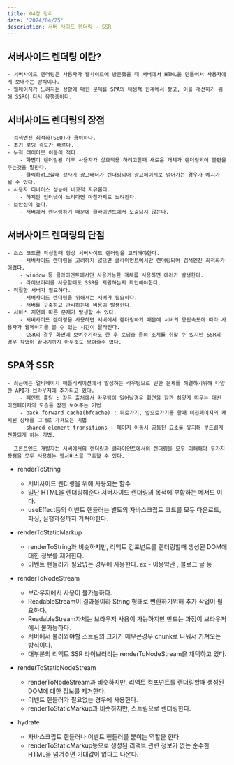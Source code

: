 ---
title: 04장 정리
date: '2024/04/25'
description: 서버 사이드 렌더링 - SSR
---

## 서버사이드 렌더링 이란?

    - 서버사이드 렌더링은 사용자가 웹사이트에 방문했을 때 서버에서 HTML을 만들어서 사용자에게 보내주는 방식이다.
    - 웹페이지가 느려지는 상황에 대한 문제를 SPA의 태생적 한계에서 찾고, 이를 개선하기 위해 SSR이 다시 유행중이다.

## 서버사이드 렌더링의 장점

    - 검색엔진 최적화(SEO)가 용이하다.
    - 초기 로딩 속도가 빠르다.
    - 누적 레이아웃 이동이 적다.
        - 화면이 렌더링된 이후 사용자가 상호작용 하려고할때 새로운 개체가 렌더링되어 불편을 주는것을 말한다.
        - 클릭하려고할때 갑자기 광고배너가 렌더링되어 광고페이지로 넘어가는 경우가 예시가 될 수 있다.
    - 사용자 디바이스 성능에 비교적 자유롭다.
        - 하지만 인터넷이 느리다면 마찬가지로 느려진다.
    - 보안성이 높다.
        - 서버에서 렌더링하기 때문에 클라이언트에서 노출되지 않는다.
    
## 서버사이드 렌더링의 단점

    - 소스 코드를 작성할때 항상 서버사이드 렌더링을 고려해야한다.
        - 서버사이드 렌더링을 고려하지 않으면 클라이언트에서만 렌더링되어 검색엔진 최적화가 어렵다.
        - window 등 클라이언트에서만 사용가능한 객체를 사용하면 에러가 발생한다.
        - 라이브러리를 사용할때도 SSR을 지원하는지 확인해야한다.
    - 적절한 서버가 필요하다.
        - 서버사이드 렌더링을 위해서는 서버가 필요하다.
        - 서버를 구축하고 관리하는데 비용이 발생한다.
    - 서비스 지연에 따른 문제가 발생할 수 있다.
        - 서버사이드 렌더링을 사용하면 서버에서 렌더링하기 때문에 서버의 응답속도에 따라 사용자가 웹페이지를 볼 수 있는 시간이 달라진다.
        - CSR의 경우 화면에 보여주기라도 한 후 로딩중 등의 조치를 취할 수 있지만 SSR의 경우 작업이 끝나기까지 아무것도 보여줄수 없다.

## SPA와 SSR

    - 최근에는 멀티페이지 애플리케이션에서 발생하는 라우팅으로 인한 문제를 해결하기위해 다양한 API가 브라우저에 추가되고 있다.
        - 페인트 홀딩 : 같은 출처에서 라우팅이 일어날경우 화면을 잠깐 하얗게 띄우는 대신 이전페이지의 모습을 잠깐 보여주는 기법
        - back forward cache(bfcache) : 뒤로가기, 앞으로가기를 할때 이전페이지의 캐시된 상태를 그대로 가져오는 기법
        - shared element transitions : 페이지 이동시 공통된 요소를 유지해 부드럽게 전환되게 하는 기법.

    - 프론트엔드 개발자는 서버에서의 렌더링과 클라이언트에서의 렌더링을 모두 이해해야 두가지 장점을 모두 사용하는 웹서비스를 구축할 수 있다.

- renderToString
    - 서버사이드 렌더링을 위해 사용되는 함수
    - 일단 HTML을 렌더링해준다 서버사이드 렌더링의 목적에 부합하는 메서드 이다.
    - useEffect등의 이벤트 핸들러는 별도의 자바스크립트 코드를 모두 다운로드, 파싱, 실행과정까지 거쳐야한다.

- renderToStaticMarkup
    - renderToString과 비슷하지만, 리액트 컴포넌트를 렌더링할때 생성된 DOM에 대한 정보를 제거한다.
    - 이벤트 핸들러가 필요없는 경우에 사용한다.
    ex - 이용약관 , 블로그 글 등

- renderToNodeStream
    - 브라우저에서 사용이 불가능하다.
    - ReadableStream이 결과물이라 String 형태로 변환하기위해 추가 작업이 필요하다.
    - ReadableStream자체는 브라우저 사용이 가능하지만 만드는 과정이 브라우저에서 불가능하다.
    - 서버에서 불러와야할 스트림의 크기가 매우큰경우 chunk로 나눠서 가져오는 방식이다.
    - 대부분의 리액트 SSR 라이브러리는 renderToNodeStream을 채택하고 있다.

- renderToStaticNodeStream
    - renderToNodeStream과 비슷하지만, 리액트 컴포넌트를 렌더링할때 생성된 DOM에 대한 정보를 제거한다.
    - 이벤트 핸들러가 필요없는 경우에 사용한다.
    - renderToStaticMarkup과 비슷하지만, 스트림으로 렌더링한다.

- hydrate
    - 자바스크립트 핸들러나 이벤트 핸들러를 붙이는 역할을 한다.
    - renderToStaticMarkup등으로 생성된 리액트 관련 정보가 없는 순수한 HTML을 넘겨주면 기대값이 없다고 나온다.
    